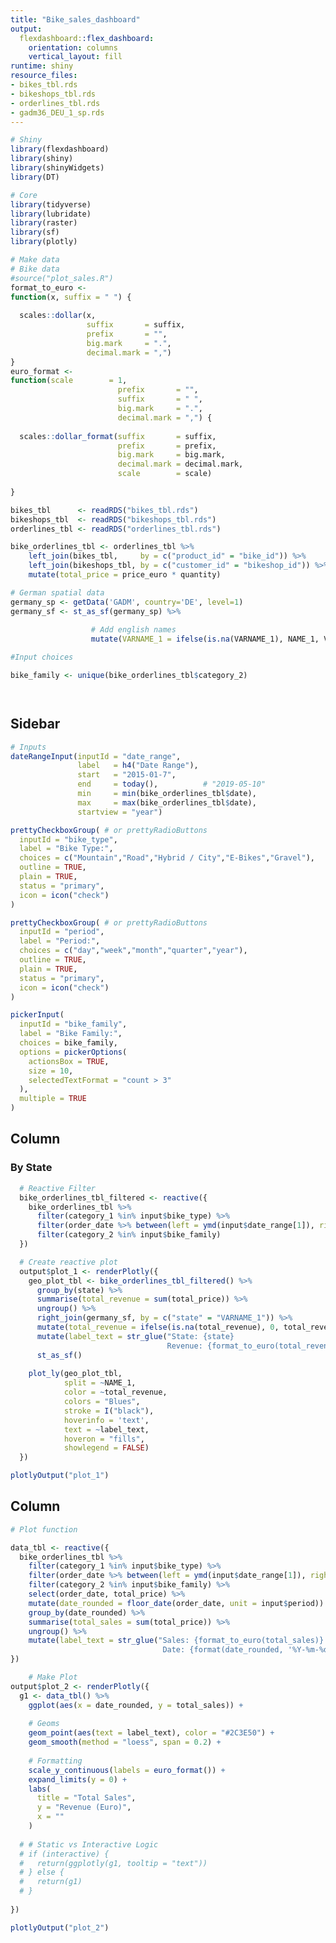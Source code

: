 ```yaml
---
title: "Bike_sales_dashboard"
output:
  flexdashboard::flex_dashboard:
    orientation: columns
    vertical_layout: fill
runtime: shiny
resource_files:
- bikes_tbl.rds
- bikeshops_tbl.rds
- orderlines_tbl.rds
- gadm36_DEU_1_sp.rds
---
```


```r
# Shiny
library(flexdashboard)
library(shiny)
library(shinyWidgets)
library(DT)

# Core
library(tidyverse)
library(lubridate)
library(raster)
library(sf)
library(plotly)
```


```r
# Make data
# Bike data
#source("plot_sales.R")
format_to_euro <-
function(x, suffix = " ") {
  
  scales::dollar(x,
                 suffix       = suffix,
                 prefix       = "",
                 big.mark     = ".",
                 decimal.mark = ",")
}
euro_format <-
function(scale        = 1,
                        prefix       = "",
                        suffix       = " ",
                        big.mark     = ".",
                        decimal.mark = ",") {
  
  scales::dollar_format(suffix       = suffix,
                        prefix       = prefix,
                        big.mark     = big.mark,
                        decimal.mark = decimal.mark,
                        scale        = scale)
  
}

bikes_tbl      <- readRDS("bikes_tbl.rds")
bikeshops_tbl  <- readRDS("bikeshops_tbl.rds")
orderlines_tbl <- readRDS("orderlines_tbl.rds")

bike_orderlines_tbl <- orderlines_tbl %>%
    left_join(bikes_tbl,     by = c("product_id" = "bike_id")) %>%
    left_join(bikeshops_tbl, by = c("customer_id" = "bikeshop_id")) %>%
    mutate(total_price = price_euro * quantity)

# German spatial data
germany_sp <- getData('GADM', country='DE', level=1) 
germany_sf <- st_as_sf(germany_sp) %>% 
  
                  # Add english names
                  mutate(VARNAME_1 = ifelse(is.na(VARNAME_1), NAME_1, VARNAME_1)) 

#Input choices

bike_family <- unique(bike_orderlines_tbl$category_2)




```

Sidebar {.sidebar}
------------------------

```r
# Inputs
dateRangeInput(inputId = "date_range", 
               label   = h4("Date Range"), 
               start   = "2015-01-7", 
               end     = today(),          # "2019-05-10" 
               min     = min(bike_orderlines_tbl$date), 
               max     = max(bike_orderlines_tbl$date), 
               startview = "year")

prettyCheckboxGroup( # or prettyRadioButtons
  inputId = "bike_type",
  label = "Bike Type:",
  choices = c("Mountain","Road","Hybrid / City","E-Bikes","Gravel"),
  outline = TRUE,
  plain = TRUE,
  status = "primary",
  icon = icon("check")
)

prettyCheckboxGroup( # or prettyRadioButtons
  inputId = "period",
  label = "Period:",
  choices = c("day","week","month","quarter","year"),
  outline = TRUE,
  plain = TRUE,
  status = "primary",
  icon = icon("check")
)

pickerInput(
  inputId = "bike_family", 
  label = "Bike Family:", 
  choices = bike_family, 
  options = pickerOptions(
    actionsBox = TRUE, 
    size = 10,
    selectedTextFormat = "count > 3"
  ), 
  multiple = TRUE
)
```


Column {data-width=500}
---------------------------------------------------------------

### By State

```r
  # Reactive Filter
  bike_orderlines_tbl_filtered <- reactive({
    bike_orderlines_tbl %>%
      filter(category_1 %in% input$bike_type) %>%
      filter(order_date %>% between(left = ymd(input$date_range[1]), right = ymd(input$date_range[2]))) %>%
      filter(category_2 %in% input$bike_family)
  })

  # Create reactive plot
  output$plot_1 <- renderPlotly({
    geo_plot_tbl <- bike_orderlines_tbl_filtered() %>%
      group_by(state) %>%
      summarise(total_revenue = sum(total_price)) %>%
      ungroup() %>%
      right_join(germany_sf, by = c("state" = "VARNAME_1")) %>%
      mutate(total_revenue = ifelse(is.na(total_revenue), 0, total_revenue)) %>%
      mutate(label_text = str_glue("State: {state}
                                   Revenue: {format_to_euro(total_revenue)}")) %>%
      st_as_sf()
  
    plot_ly(geo_plot_tbl,
            split = ~NAME_1,
            color = ~total_revenue,
            colors = "Blues",
            stroke = I("black"),
            hoverinfo = 'text',
            text = ~label_text,
            hoveron = "fills",
            showlegend = FALSE)
  })

```

```r
plotlyOutput("plot_1")
```


Column {data-width=500}
-----------------------

```r
# Plot function

data_tbl <- reactive({
  bike_orderlines_tbl %>%
    filter(category_1 %in% input$bike_type) %>%
    filter(order_date %>% between(left = ymd(input$date_range[1]), right = ymd(input$date_range[2]))) %>%
    filter(category_2 %in% input$bike_family) %>%
    select(order_date, total_price) %>%
    mutate(date_rounded = floor_date(order_date, unit = input$period)) %>%
    group_by(date_rounded) %>%
    summarise(total_sales = sum(total_price)) %>%
    ungroup() %>%
    mutate(label_text = str_glue("Sales: {format_to_euro(total_sales)}
                                  Date: {format(date_rounded, '%Y-%m-%d')}"))
})

    # Make Plot
output$plot_2 <- renderPlotly({
  g1 <- data_tbl() %>%
    ggplot(aes(x = date_rounded, y = total_sales)) +
  
    # Geoms
    geom_point(aes(text = label_text), color = "#2C3E50") +
    geom_smooth(method = "loess", span = 0.2) +
  
    # Formatting
    scale_y_continuous(labels = euro_format()) +
    expand_limits(y = 0) +
    labs(
      title = "Total Sales",
      y = "Revenue (Euro)",
      x = ""
    )
  
  # # Static vs Interactive Logic
  # if (interactive) {
  #   return(ggplotly(g1, tooltip = "text"))
  # } else {
  #   return(g1)
  # }
  
})
```


```r
plotlyOutput("plot_2")
```